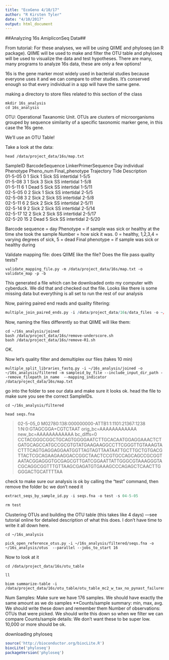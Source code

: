 ```yaml
---
title: "EcoGeno 4/10/17"
author: "R Kirsten Tyler"
date: "4/10/2017"
output: html_document
---
```

##Analyzing 16s AmipliconSeq Data##

From tutorial: For these analyses, we will be using QIIME and phyloseq (an R package). QIIME will be used to make and filter the OTU table and phyloseq will be used to visualize the data and test hypotheses. There are many, many programs to analyze 16s data, these are only a few options!

16s is the gene marker most widely used in bacterial studies because everyone uses it and we can compare to other studies. It's conserved enough so that every individual in a spp will have the same gene. 

making a directory to store files related to this section of the class

```{}
mkdir 16s_analysis
cd 16s_analysis
```

OTU: Operational Taxanomic Unit. OTUs are clusters of microorganisms grouped by sequence similarity of a specific taxonomic marker gene, in this case the 16s gene.

We'll use an OTU Table!

Take a look at the data:
```{}
head /data/project_data/16s/map.txt
```

SampleID	BarcodeSequence	LinkerPrimerSequence	Day	individual	Phenotype	Pheno_num	Final_phenotype	Trajectory	Tide	Description							
01-5-05			0	1	Sick	1	Sick	SS	intertidal	1-5/5							
01-5-08			3	1	Sick 	3	Sick	SS	intertidal	1-5/8							
01-5-11			6	1	Dead	5	Sick	SS	intertidal	1-5/11							
02-5-05			0	2	Sick	1	Sick	SS	intertidal	2-5/5							
02-5-08			3	2	Sick	2	Sick	SS	intertidal	2-5/8							
02-5-11			6	2	Sick	2	Sick	SS	intertidal	2-5/11							
02-5-14			9	2	Sick	2	Sick	SS	intertidal	2-5/14							
02-5-17			12	2	Sick	2	Sick	SS	intertidal	2-5/17							
02-5-20			15	2	Dead	5	Sick	SS	intertidal	2-5/20		


Barcode sequence = day 
Phenotype = if sample was sick or healthy at the time she took the sample
Number = how sick it was. 0 = healthy, 1,2,3,4 = varying degrees of sick, 5 = dead
Final phenotype = if sample was sick or healthy during 

Validate mapping file: does QIIME like the file? Does the file pass quality tests?

```{}
validate_mapping_file.py -m /data/project_data/16s/map.txt -o validate_map -p -b
```

This generated a file which can be downloaded onto my computer with cyberduck. We did that and checked out the file. Looks like there is some missing data but everything is all set to run the rest of our analysis

Now, pairing paired end reads and quality filtering: 
```r
multiple_join_paired_ends.py -i /data/project_data/16s/data_files -o ~/16s_analysis/joined --read1_indicator _R1 --read2_indicator _R2
```

Now, naming the files differently so that QIIME will like them:

```{}
cd ~/16s_analysis/joined
bash /data/project_data/16s/remove-underscore.sh
bash /data/project_data/16s/remove-R1.sh
```

OK. 

Now let's quality filter and demultiplex our files (takes 10 min)

```{}
multiple_split_libraries_fastq.py -i ~/16s_analysis/joined -o ~/16s_analysis/filtered -m sampleid_by_file --include_input_dir_path --remove_filepath_in_name  --mapping_indicator /data/project_data/16s/map.txt
```

go into the folder to see our data and make sure it looks ok. head the file to make sure you see the correct SampleIDs.
```{}
cd ~/16s_analysis/filtered

head seqs.fna

```

>02-5-05_0 M02780:138:000000000-ATTB1:1:1101:21367:1238 1:N:0:GTAGCGGA+CGTCTAAT orig_bc=AAAAAAAAAAAA new_bc=AAAAAAAAAAAA bc_diffs=0
CCTACGGGCGGCTGCAGTGGGGAATCTTGCACAATGGAGGAAACTCTGATGCAGCCATGCCGCGTGTATGAAGAAGGCCTTCGGGTTGTAAAGTACTTTCAGTGAGGAGGAATGGTTAGTAGTTAATAATTGCTTGCTGTGACGTTACTCGCAGAAGAAGGACCGGCTAACTCCGTGCCAGCAGCCGCGGTAATACGGAGGGTGCGAGCGTTGATCGGAATTATTGGGCGTAAAGGGTACGCAGGCGGTTTGTTAAGCGAGATGTGAAAGCCCAGAGCTCAACTTGGGGACTGCATTTTAA

check to make sure our analysis is ok by calling the "test" command, then remove the folder bc we don't need it

```r
extract_seqs_by_sample_id.py -i seqs.fna -o test -s 04-5-05

rm test
```

Clustering OTUs and building the OTU table (this takes like 4 days)
---see tutorial online for detailed description of what this does. I don't have time to write it all down here.
```{}
cd ~/16s_analysis

pick_open_reference_otus.py -i ~/16s_analysis/filtered/seqs.fna -o ~/16s_analysis/otus  --parallel --jobs_to_start 16
```

Now to look at it

```{}
cd /data/project_data/16s/otu_table

ll

biom summarize-table -i /data/project_data/16s/otu_table/otu_table_mc2_w_tax_no_pynast_failures.biom
```
Num Samples: Make sure we have 176 samples. We should have exactly the same amount as we do samples
**Counts/sample summary: min, max, avg. We should write these down and remember them
Number of observations: OTUs that were picked. We should write this down so when we filter we can compare 
Counts/sample details: We don't want these to be super low. 10,000 or more should be ok.

downloading phyloseq

```r
source('http://bioconductor.org/biocLite.R')
biocLite('phyloseq')
packageVersion('phyloseq')
```
























